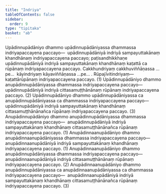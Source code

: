 ```yaml
---
title: "Indriya"
tableOfContents: false
sidebar:
  order: 9
type: "tipitaka"
basket: "ab"
---
```



<DynamicBreadcrumb />

<Division number="75">

<Paragraph number="2706">
Upādinnupādāniyo dhammo upādinnupādāniyassa dhammassa indriyapaccayena paccayo—  upādinnupādāniyā indriyā sampayuttakānaṃ khandhānaṃ indriyapaccayena paccayo; paṭisandhikkhaṇe upādinnupādāniyā indriyā sampayuttakānaṃ khandhānaṃ kaṭattā ca rūpānaṃ indriyapaccayena paccayo. Cakkhundriyaṃ cakkhuviññāṇassa …pe…  kāyindriyaṃ kāyaviññāṇassa …pe… . <Emphasis>Rūpajīvitindriyaṃ</Emphasis>—  kaṭattārūpānaṃ indriyapaccayena paccayo. (1)
</Paragraph>

<Paragraph number="2707">
Upādinnupādāniyo dhammo anupādinnupādāniyassa dhammassa indriyapaccayena paccayo—  upādinnupādāniyā indriyā cittasamuṭṭhānānaṃ rūpānaṃ indriyapaccayena paccayo. (2)
</Paragraph>

<Paragraph number="2708">
Upādinnupādāniyo dhammo upādinnupādāniyassa ca anupādinnupādāniyassa ca dhammassa indriyapaccayena paccayo—  upādinnupādāniyā indriyā sampayuttakānaṃ khandhānaṃ cittasamuṭṭhānānañca rūpānaṃ indriyapaccayena paccayo. (3)
</Paragraph>

<Paragraph number="2709">
Anupādinnupādāniyo dhammo anupādinnupādāniyassa dhammassa indriyapaccayena paccayo—  anupādinnupādāniyā indriyā sampayuttakānaṃ khandhānaṃ cittasamuṭṭhānānañca rūpānaṃ indriyapaccayena paccayo. (1)
</Paragraph>

<Paragraph number="2710">
Anupādinnaanupādāniyo dhammo anupādinnaanupādāniyassa dhammassa indriyapaccayena paccayo—  anupādinnaanupādāniyā indriyā sampayuttakānaṃ khandhānaṃ indriyapaccayena paccayo. (1)
</Paragraph>

<Paragraph number="2711">
Anupādinnaanupādāniyo dhammo anupādinnupādāniyassa dhammassa indriyapaccayena paccayo—  anupādinnaanupādāniyā indriyā cittasamuṭṭhānānaṃ rūpānaṃ indriyapaccayena paccayo. (2)
</Paragraph>

<Paragraph number="2712">
Anupādinnaanupādāniyo dhammo anupādinnupādāniyassa ca anupādinnaanupādāniyassa ca dhammassa indriyapaccayena paccayo—  anupādinnaanupādāniyā indriyā sampayuttakānaṃ khandhānaṃ cittasamuṭṭhānānañca rūpānaṃ indriyapaccayena paccayo. (3)
</Paragraph>
</Division>
